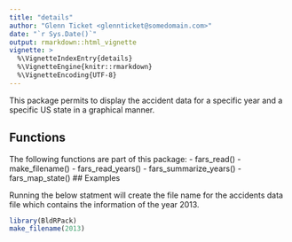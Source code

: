 ```yaml
---
title: "details"
author: "Glenn Ticket <glennticket@somedomain.com>"
date: "`r Sys.Date()`"
output: rmarkdown::html_vignette
vignette: >
  %\VignetteIndexEntry{details}
  %\VignetteEngine{knitr::rmarkdown}
  %\VignetteEncoding{UTF-8}
---
```


This package permits to display the accident data for a specific year and a specific US state in a graphical manner.

## Functions

The following functions are part of this package:
- fars_read()
- make_filename()
- fars_read_years()
- fars_summarize_years()
- fars_map_state()
## Examples

Running the below statment will create the file name for the accidents data file which contains the information of the year 2013.
```r
library(BldRPack)
make_filename(2013)
```
